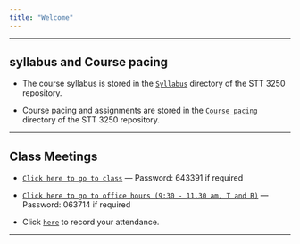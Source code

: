 ```yaml
---
title: "Welcome"
---
```


***

## **syllabus and Course pacing**

* The course syllabus is stored in the [`Syllabus`](STT3250Fall2020Syllabus.html) directory of the STT 3250 repository.

* Course pacing and assignments are stored in the [`Course pacing`](CoursePacing.html) directory of the STT 3250 repository.

***

## **Class Meetings**

* [`Click here to go to class`](https://appstate.zoom.us/j/97258906066?pwd=QjBxK3FsT3NBYWtHZTQ2d2tHaUNadz09) --- Password: 643391 if required
* [`Click here to go to office hours (9:30 - 11.30 am, T and R)`](https://appstate.zoom.us/j/93441425949?pwd=aFgvbUhzZS9RbTlPcXlKcnRCRzhMdz09) --- Password: 063714 if required


* Click [`here`](https://forms.gle/542d9vgUMF9qhvGC9) to record your attendance.

 <!--* [Flow Control](./Rmarkdown/FlowControl.html)-->

<!--* [The Bootstrap](./Rmarkdown/TheBootstrap.html)-->

***

